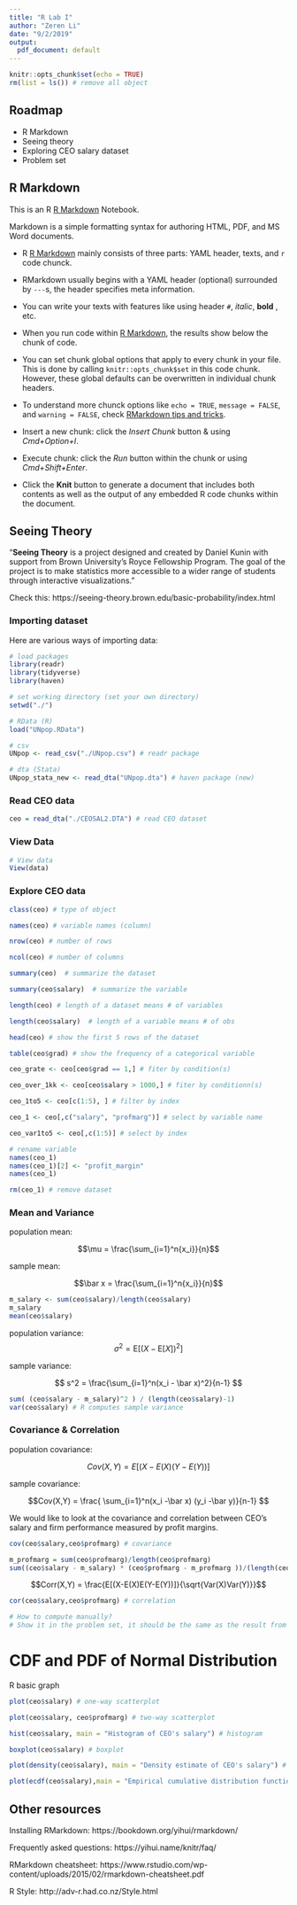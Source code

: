 ```yaml
---
title: "R Lab I"
author: "Zeren Li"
date: "9/2/2019"
output:
  pdf_document: default
---
```


```r
knitr::opts_chunk$set(echo = TRUE)
rm(list = ls()) # remove all object
```

## Roadmap

  - R Markdown
  - Seeing theory
  - Exploring CEO salary dataset
  - Problem set
  
## R Markdown

This is an R [R Markdown](http://rmarkdown.rstudio.com) Notebook.

Markdown is a simple formatting syntax for authoring HTML, PDF, and MS Word documents. 

- R [R Markdown] mainly consists of three parts: YAML header, texts, and `r` code chunck.

- RMarkdown usually begins with a  YAML header (optional) surrounded by `---`s, the header specifies meta information.

- You can write your texts with features like using header `#`, *italic*, **bold** , etc.

- When you run code within [R Markdown](http://rmarkdown.rstudio.com), the results show below the chunk of code.

- You can set chunk global options that apply to every chunk in your file. This is done by calling `knitr::opts_chunk$set` in this code chunk. However, these global defaults can be overwritten in individual chunk headers.

- To understand more chunck options like `echo = TRUE`, `message = FALSE`, and `warning = FALSE`, check [RMarkdown tips and tricks](https://rmarkdown.rstudio.com/lesson-3.html). 

- Insert a new chunk: click the *Insert Chunk* button & using *Cmd+Option+I*.

- Execute chunk: click the *Run* button within the chunk or using *Cmd+Shift+Enter*. 

- Click the **Knit** button to generate a document that includes both contents as well as the output of any embedded R code chunks within the document. 

## Seeing Theory

"**Seeing Theory** is a project designed and created by Daniel Kunin with support from Brown University's Royce Fellowship Program. The goal of the project is to make statistics more accessible to a wider range of students through interactive visualizations."

Check this: https://seeing-theory.brown.edu/basic-probability/index.html

### Importing  dataset

Here are various ways of importing data:

```r
# load packages
library(readr)
library(tidyverse) 
library(haven)

# set working directory (set your own directory)
setwd("./")

# RData (R)
load("UNpop.RData")

# csv
UNpop <- read_csv("./UNpop.csv") # readr package

# dta (Stata)
UNpop_stata_new <- read_dta("UNpop.dta") # haven package (new)
```

###  Read CEO data

```r
ceo = read_dta("./CEOSAL2.DTA") # read CEO dataset
```

### View Data

```r
# View data
View(data)
```

### Explore CEO data

```r
class(ceo) # type of object

names(ceo) # variable names (column)

nrow(ceo) # number of rows

ncol(ceo) # number of columns

summary(ceo)  # summarize the dataset

summary(ceo$salary)  # summarize the variable

length(ceo) # length of a dataset means # of variables

length(ceo$salary)  # length of a variable means # of obs

head(ceo) # show the first 5 rows of the dataset

table(ceo$grad) # show the frequency of a categorical variable

ceo_grate <- ceo[ceo$grad == 1,] # fiter by condition(s)

ceo_over_1kk <- ceo[ceo$salary > 1000,] # fiter by conditionn(s)

ceo_1to5 <- ceo[c(1:5), ] # filter by index

ceo_1 <- ceo[,c("salary", "profmarg")] # select by variable name

ceo_var1to5 <- ceo[,c(1:5)] # select by index

# rename variable  
names(ceo_1)
names(ceo_1)[2] <- "profit_margin" 
names(ceo_1)

rm(ceo_1) # remove dataset

```

### Mean and Variance 

population mean: 

$$\mu = \frac{\sum_{i=1}^n{x_i}}{n}$$ 

sample mean: 

$$\bar x = \frac{\sum_{i=1}^n{x_i}}{n}$$ 


```r
m_salary <- sum(ceo$salary)/length(ceo$salary)
m_salary
mean(ceo$salary)
```

population variance:
$$
\sigma^2 = \text{E}[(X - \text{E}[X])^2]
$$

sample variance:

$$
s^2 = \frac{\sum_{i=1}^n(x_i - \bar x)^2}{n-1}
$$

```r
sum( (ceo$salary - m_salary)^2 ) / (length(ceo$salary)-1)
var(ceo$salary) # R computes sample variance
```

### Covariance & Correlation

population covariance:

$$Cov(X,Y) = E[(X-E(X)(Y-E(Y))]$$

sample covariance:

$$Cov(X,Y) = \frac{ \sum_{i=1}^n(x_i -\bar x)  (y_i -\bar y)}{n-1} $$

We would like to look at the covariance and correlation between CEO's salary and firm performance measured by profit margins.

```r
cov(ceo$salary,ceo$profmarg) # covariance

m_profmarg = sum(ceo$profmarg)/length(ceo$profmarg)
sum((ceo$salary - m_salary) * (ceo$profmarg - m_profmarg ))/(length(ceo$profmarg) - 1) 
```


$$Corr(X,Y) = \frac{E[(X-E(X)E(Y-E(Y))]}{\sqrt{Var(X)Var(Y)}}$$

```r
cor(ceo$salary,ceo$profmarg) # correlation

# How to compute manually? 
# Show it in the problem set, it should be the same as the result from cor()
```

# CDF and PDF of Normal Distribution

R basic graph

```r
plot(ceo$salary) # one-way scatterplot

plot(ceo$salary, ceo$profmarg) # two-way scatterplot

hist(ceo$salary, main = "Histogram of CEO's salary") # histogram

boxplot(ceo$salary) # boxplot

plot(density(ceo$salary), main = "Density estimate of CEO's salary") # pdf

plot(ecdf(ceo$salary),main = "Empirical cumulative distribution function") # cdf
```

## Other resources

Installing RMarkdown: https://bookdown.org/yihui/rmarkdown/

Frequently asked questions: https://yihui.name/knitr/faq/

RMarkdown cheatsheet: https://www.rstudio.com/wp-content/uploads/2015/02/rmarkdown-cheatsheet.pdf

R Style: http://adv-r.had.co.nz/Style.html